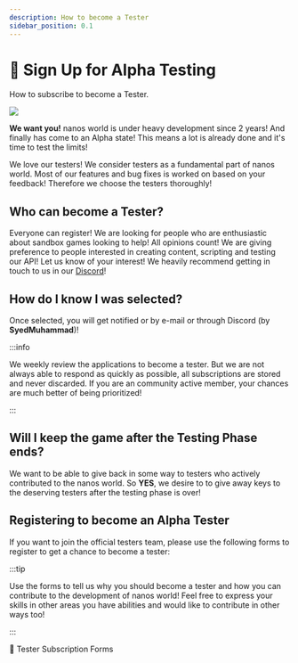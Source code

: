 ```yaml
---
description: How to become a Tester
sidebar_position: 0.1
---
```


# 🧪 Sign Up for Alpha Testing


How to subscribe to become a Tester.

![](/img/docs/uncle-sam.png)

**We want you!** nanos world is under heavy development since 2 years! And finally has come to an Alpha state! This means a lot is already done and it's time to test the limits!

We love our testers! We consider testers as a fundamental part of nanos world. Most of our features and bug fixes is worked on based on your feedback! Therefore we choose the testers thoroughly!

## Who can become a Tester?

Everyone can register! We are looking for people who are enthusiastic about sandbox games looking to help! All opinions count! We are giving preference to people interested in creating content, scripting and testing our API! Let us know of your interest! We heavily recommend getting in touch to us in our [Discord](https://discord.nanos.world)!

## How do I know I was selected?

Once selected, you will get notified or by e-mail or through Discord (by **SyedMuhammad**)!

:::info

We weekly review the applications to become a tester. But we are not always able to respond as quickly as possible, all subscriptions are stored and never discarded. If you are an community active member, your chances are much better of being prioritized!

:::

## Will I keep the game after the Testing Phase ends?

We want to be able to give back in some way to testers who actively contributed to the nanos world. So **YES**, we desire to to give away keys to the deserving testers after the testing phase is over!

## Registering to become an Alpha Tester

If you want to join the official testers team, please use the following forms to register to get a chance to become a tester:

:::tip

Use the forms to tell us why you should become a tester and how you can contribute to the development of nanos world! Feel free to express your skills in other areas you have abilities and would like to contribute in other ways too!

:::

<ReferenceLink href="https://tester.nanos.world">🧪 Tester Subscription Forms</ReferenceLink>